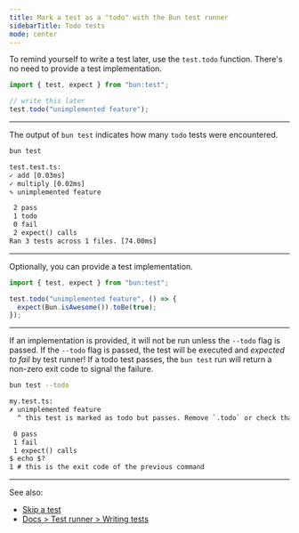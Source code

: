 ---
title: Mark a test as a "todo" with the Bun test runner
sidebarTitle: Todo tests
mode: center
---

To remind yourself to write a test later, use the `test.todo` function. There's no need to provide a test implementation.

```ts test.ts icon="/icons/typescript.svg"
import { test, expect } from "bun:test";

// write this later
test.todo("unimplemented feature");
```

---

The output of `bun test` indicates how many `todo` tests were encountered.

```sh terminal icon="terminal"
bun test
```

```txt
test.test.ts:
✓ add [0.03ms]
✓ multiply [0.02ms]
✎ unimplemented feature

 2 pass
 1 todo
 0 fail
 2 expect() calls
Ran 3 tests across 1 files. [74.00ms]
```

---

Optionally, you can provide a test implementation.

```ts
import { test, expect } from "bun:test";

test.todo("unimplemented feature", () => {
  expect(Bun.isAwesome()).toBe(true);
});
```

---

If an implementation is provided, it will not be run unless the `--todo` flag is passed. If the `--todo` flag is passed, the test will be executed and _expected to fail_ by test runner! If a todo test passes, the `bun test` run will return a non-zero exit code to signal the failure.

```sh terminal icon="terminal"
bun test --todo
```

```txt
my.test.ts:
✗ unimplemented feature
  ^ this test is marked as todo but passes. Remove `.todo` or check that test is correct.

 0 pass
 1 fail
 1 expect() calls
$ echo $?
1 # this is the exit code of the previous command
```

---

See also:

- [Skip a test](/guides/test/skip-tests)
- [Docs > Test runner > Writing tests](https://bun.sh/docs/test/writing)

